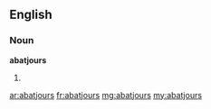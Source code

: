 ==English==

===Noun===
'''abatjours'''

# {{plural of|abatjour}}

[[ar:abatjours]]
[[fr:abatjours]]
[[mg:abatjours]]
[[my:abatjours]]